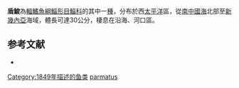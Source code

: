 {{Speciesbox
| taxon = Paramugil parmatus
| binomial_authority = [[Cantor|Cantor]], 1849
| status = NE
| status_system = IUCN3.1
| synonyms = *''Chelon parmatus''<br /><small>Cantor, 1849</small>
*''Liza oligolepis''<br /><small>Bleeker, 1859</small>
*''Liza parmata''<br /><small>Cantor, 1849</small>
*''Mugil oligolepis''<br /><small>Bleeker, 1859</small>
}}
'''盾鮻'''為[[輻鰭魚綱|輻鰭魚綱]][[鯔形目|鯔形目]][[鯔科|鯔科]]的其中一[[種|種]]，分布於西[[太平洋|太平洋]]區，從[[南中國海|南中國海]]北部至[[新幾內亞|新幾內亞]]海域，體長可達30公分，棲息在沿海、河口區。

== 参考文献 ==
{{reflist}}
*{{FishBase_species|genus=Paramugil|species=parmatus|year=2012|month=7}}

{{魚類小作品}}

{{Taxonbar}}
[[Category:1849年描述的鱼类|Category:1849年描述的鱼类]]
[[Category:Paramugil|parmatus]]